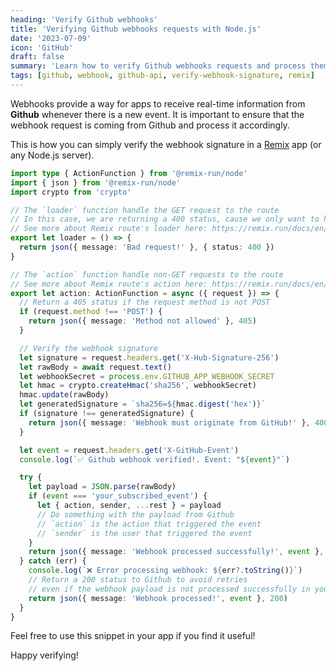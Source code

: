 ```yaml
---
heading: 'Verify Github webhooks'
title: 'Verifying Github webhooks requests with Node.js'
date: '2023-07-09'
icon: 'GitHub'
draft: false
summary: 'Learn how to verify Github webhooks requests and process them accordingly in a Node.js app'
tags: [github, webhook, github-api, verify-webhook-signature, remix]
---
```


Webhooks provide a way for apps to receive real-time information from **Github** whenever there is a new event.
It is important to ensure that the webhook request is coming from Github and process it accordingly.

This is how you can simply verify the webhook signature in a [Remix](https://remix.run) app (or any Node.js server).

```typescript
import type { ActionFunction } from '@remix-run/node'
import { json } from '@remix-run/node'
import crypto from 'crypto'

// The `loader` function handle the GET request to the route
// In this case, we are returning a 400 status, cause we only want to handle POST requests only
// See more about Remix route's loader here: https://remix.run/docs/en/route/loader
export let loader = () => {
  return json({ message: 'Bad request!' }, { status: 400 })
}

// The `action` function handle non-GET requests to the route
// See more about Remix route's action here: https://remix.run/docs/en/route/action
export let action: ActionFunction = async ({ request }) => {
  // Return a 405 status if the request method is not POST
  if (request.method !== 'POST') {
    return json({ message: 'Method not allowed' }, 405)
  }

  // Verify the webhook signature
  let signature = request.headers.get('X-Hub-Signature-256')
  let rawBody = await request.text()
  let webhookSecret = process.env.GITHUB_APP_WEBHOOK_SECRET
  let hmac = crypto.createHmac('sha256', webhookSecret)
  hmac.update(rawBody)
  let generatedSignature = `sha256=${hmac.digest('hex')}`
  if (signature !== generatedSignature) {
    return json({ message: 'Webhook must originate from GitHub!' }, 400)
  }

  let event = request.headers.get('X-GitHub-Event')
  console.log(`✅ Github webhook verified!. Event: "${event}"`)

  try {
    let payload = JSON.parse(rawBody)
    if (event === 'your_subscribed_event') {
      let { action, sender, ...rest } = payload
      // Do something with the payload from Github
      // `action` is the action that triggered the event
      // `sender` is the user that triggered the event
    }
    return json({ message: 'Webhook processed successfully!', event }, 200)
  } catch (err) {
    console.log(`❌ Error processing webhook: ${err?.toString()}`)
    // Return a 200 status to Github to avoid retries
    // even if the webhook payload is not processed successfully in your app
    return json({ message: 'Webhook processed!', event }, 200)
  }
}
```

Feel free to use this snippet in your app if you find it useful!

Happy verifying! <Twemoji emoji="clinking-beer-mugs" />
